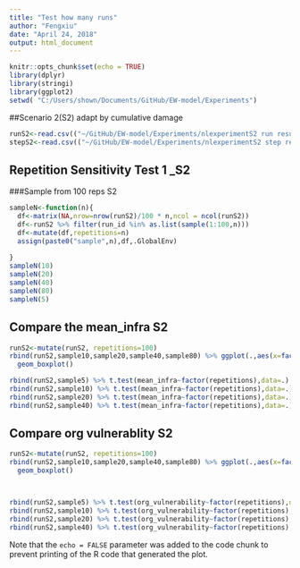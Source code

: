```yaml
---
title: "Test how many runs"
author: "Fengxiu"
date: "April 24, 2018"
output: html_document
---
```


```r
knitr::opts_chunk$set(echo = TRUE)
library(dplyr)
library(stringi)
library(ggplot2)
setwd( "C:/Users/shown/Documents/GitHub/EW-model/Experiments")

```

##Scenario 2(S2) adapt by cumulative damage
```r
runS2<-read.csv(("~/GitHub/EW-model/Experiments/nlexperimentS2 run results.csv"))
stepS2<-read.csv(("~/GitHub/EW-model/Experiments/nlexperimentS2 step results.csv"))
```

## Repetition Sensitivity Test 1 _S2

###Sample from 100 reps S2
```r

sampleN<-function(n){
  df<-matrix(NA,nrow=nrow(runS2)/100 * n,ncol = ncol(runS2))
  df<-runS2 %>% filter(run_id %in% as.list(sample(1:100,n)))
  df<-mutate(df,repetitions=n)
  assign(paste0("sample",n),df,.GlobalEnv)
  
}
sampleN(10)
sampleN(20)
sampleN(40)
sampleN(80)
sampleN(5)


```

## Compare the mean_infra S2

```r
runS2<-mutate(runS2, repetitions=100)
rbind(runS2,sample10,sample20,sample40,sample80) %>% ggplot(.,aes(x=factor(repetitions), y=mean_infra))+
  geom_boxplot()

rbind(runS2,sample5) %>% t.test(mean_infra~factor(repetitions),data=.) #slightly significant
rbind(runS2,sample10) %>% t.test(mean_infra~factor(repetitions),data=.)
rbind(runS2,sample20) %>% t.test(mean_infra~factor(repetitions),data=.)
rbind(runS2,sample40) %>% t.test(mean_infra~factor(repetitions),data=.)

```
## Compare org vulnerablity S2
```r
runS2<-mutate(runS2, repetitions=100)
rbind(runS2,sample10,sample20,sample40,sample80) %>% ggplot(.,aes(x=factor(repetitions), y=mean_infra))+
  geom_boxplot()



rbind(runS2,sample5) %>% t.test(org_vulnerability~factor(repetitions),data=.) 
rbind(runS2,sample10) %>% t.test(org_vulnerability~factor(repetitions),data=.)
rbind(runS2,sample20) %>% t.test(org_vulnerability~factor(repetitions),data=.)
rbind(runS2,sample40) %>% t.test(org_vulnerability~factor(repetitions),data=.)
```

Note that the `echo = FALSE` parameter was added to the code chunk to prevent printing of the R code that generated the plot.
